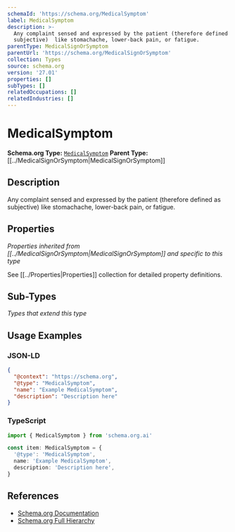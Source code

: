 ```yaml
---
schemaId: 'https://schema.org/MedicalSymptom'
label: MedicalSymptom
description: >-
  Any complaint sensed and expressed by the patient (therefore defined as
  subjective)  like stomachache, lower-back pain, or fatigue.
parentType: MedicalSignOrSymptom
parentUrl: 'https://schema.org/MedicalSignOrSymptom'
collection: Types
source: schema.org
version: '27.01'
properties: []
subTypes: []
relatedOccupations: []
relatedIndustries: []
---
```

# MedicalSymptom

**Schema.org Type:** [`MedicalSymptom`](https://schema.org/MedicalSymptom)
**Parent Type:** [[../MedicalSignOrSymptom|MedicalSignOrSymptom]]

## Description

Any complaint sensed and expressed by the patient (therefore defined as subjective)  like stomachache, lower-back pain, or fatigue.

## Properties

*Properties inherited from [[../MedicalSignOrSymptom|MedicalSignOrSymptom]] and specific to this type*

See [[../Properties|Properties]] collection for detailed property definitions.

## Sub-Types

*Types that extend this type*

## Usage Examples

### JSON-LD

```json
{
  "@context": "https://schema.org",
  "@type": "MedicalSymptom",
  "name": "Example MedicalSymptom",
  "description": "Description here"
}
```

### TypeScript

```typescript
import { MedicalSymptom } from 'schema.org.ai'

const item: MedicalSymptom = {
  '@type': 'MedicalSymptom',
  name: 'Example MedicalSymptom',
  description: 'Description here',
}
```

## References

- [Schema.org Documentation](https://schema.org/MedicalSymptom)
- [Schema.org Full Hierarchy](https://schema.org/docs/full.html)
